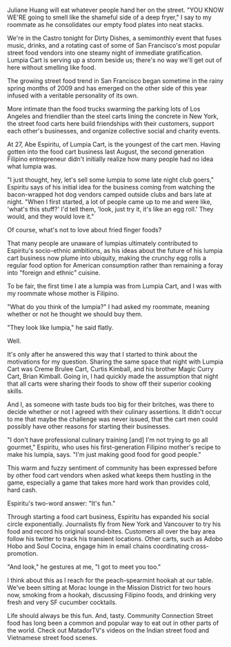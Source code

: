 Juliane Huang will eat whatever people hand her on the street.
"YOU KNOW WE'RE going to smell like the shameful side of a deep fryer," I say to my roommate as he consolidates our empty food plates into neat stacks.

We're in the Castro tonight for Dirty Dishes, a semimonthly event that fuses music, drinks, and a rotating cast of some of San Francisco's most popular street food vendors into one steamy night of immediate gratification. Lumpia Cart is serving up a storm beside us; there's no way we'll get out of here without smelling like food.

The growing street food trend in San Francisco began sometime in the rainy spring months of 2009 and has emerged on the other side of this year infused with a veritable personality of its own.

More intimate than the food trucks swarming the parking lots of Los Angeles and friendlier than the steel carts lining the concrete in New York, the street food carts here build friendships with their customers, support each other's businesses, and organize collective social and charity events.

At 27, Abe Espiritu, of Lumpia Cart, is the youngest of the cart men. Having gotten into the food cart business last August, the second generation Filipino entrepreneur didn't initially realize how many people had no idea what lumpia was.

"I just thought, hey, let's sell some lumpia to some late night club goers," Espiritu says of his initial idea for the business coming from watching the bacon-wrapped hot dog vendors camped outside clubs and bars late at night. "When I first started, a lot of people came up to me and were like, 'what's this stuff?' I'd tell them, 'look, just try it, it's like an egg roll.' They would, and they would love it."

Of course, what's not to love about fried finger foods?

That many people are unaware of lumpias ultimately contributed to Espiritu's socio-ethnic ambitions, as his ideas about the future of his lumpia cart business now plume into ubiquity, making the crunchy egg rolls a regular food option for American consumption rather than remaining a foray into "foreign and ethnic" cuisine.

To be fair, the first time I ate a lumpia was from Lumpia Cart, and I was with my roommate whose mother is Filipino.

"What do you think of the lumpia?" I had asked my roommate, meaning whether or not he thought we should buy them.

"They look like lumpia," he said flatly.

Well.

It's only after he answered this way that I started to think about the motivations for my question. Sharing the same space that night with Lumpia Cart was Creme Brulee Cart, Curtis Kimball, and his brother Magic Curry Cart, Brian Kimball. Going in, I had quickly made the assumption that night that all carts were sharing their foods to show off their superior cooking skills.

And I, as someone with taste buds too big for their britches, was there to decide whether or not I agreed with their culinary assertions. It didn't occur to me that maybe the challenge was never issued, that the cart men could possibly have other reasons for starting their businesses.

"I don't have professional culinary training [and] I'm not trying to go all gourmet," Espiritu, who uses his first-generation Filipino mother's recipe to make his lumpia, says. "I'm just making good food for good people."

This warm and fuzzy sentiment of community has been expressed before by other food cart vendors when asked what keeps them hustling in the game, especially a game that takes more hard work than provides cold, hard cash.

Espiritu's two-word answer: "It's fun."

Through starting a food cart business, Espiritu has expanded his social circle exponentially. Journalists fly from New York and Vancouver to try his food and record his original sound-bites. Customers all over the bay area follow his twitter to track his transient locations. Other carts, such as Adobo Hobo and Soul Cocina, engage him in email chains coordinating cross-promotion.

"And look," he gestures at me, "I got to meet you too."

I think about this as I reach for the peach-spearmint hookah at our table. We've been sitting at Morac lounge in the Mission District for two hours now, smoking from a hookah, discussing Filipino foods, and drinking very fresh and very SF cucumber cocktails.

Life should always be this fun. And, tasty.
Community Connection
Street food has long been a common and popular way to eat out in other parts of the world. Check out MatadorTV's videos on the Indian street food and Vietnamese street food scenes.